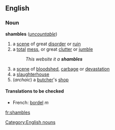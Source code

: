 ==English==
===Noun===
{{wikipedia}}
'''shambles''' (''[[uncountable]]'')

# a [[scene]] of great [[disorder]] or [[ruin]]
# a [[total]] [[mess]], or great [[clutter]] or [[jumble]]
#:''This website it a '''shambles'''''
# a [[scene]] of [[bloodshed]], [[carbage]] or [[devastation]]
# a [[slaughterhouse]]
# (''archaic'') a [[butcher]]'s [[shop]]

====Translations to be checked====
*French: [[bordel]] ''m''

[[Category:English nouns]]
[[fr:shambles]]